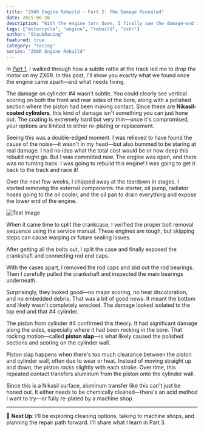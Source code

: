 ```yaml
---
title: "ZX6R Engine Rebuild - Part 2: The Damage Revealed"
date: 2025-06-26
description: "With the engine torn down, I finally saw the damage—and it wasn't pretty"
tags: ["motorcycle", "engine", "rebuild", "zx6r"]
author: "StaubRacing"
featured: true
category: "racing"
series: "ZX6R Engine Rebuild"
---
```


In [Part 1](https://blog.staubracing.com/racing/zx6r-engine-rebuild-part1/), I walked through how a subtle rattle at the track led me to drop the motor on my ZX6R. In this post, I'll show you exactly what we found once the engine came apart—and what needs fixing.

The damage on cylinder #4 wasn't subtle. You could clearly see vertical scoring on both the front and rear sides of the bore, along with a polished section where the piston had been making contact. Since these are **Nikasil-coated cylinders**, this kind of damage isn't something you can just hone out. The coating is extremely hard but very thin—once it's compromised, your options are limited to either re-plating or replacement.

<MediaDisplay 
  src="/images/blog/racing/zx6r-engine-rebuild/scoring-on-cylinder-1.jpg" 
  alt="Scoring on Cylinder #4" 
  caption="Vertical scoring visible on both sides of cylinder #4 bore, with polished sections where piston contact occurred and the piston had been rubbing against the bore. Which deposited aluminum on the bore."
/>

Seeing this was a double-edged moment. I was relieved to have found the cause of the noise—it wasn't in my head—but also bummed to be staring at real damage. I had no idea what the total cost would be or how deep this rebuild might go. But I was committed now. The engine was open, and there was no turning back. I was going to rebuild this engine! I was going to get it back to the track and race it!

<MediaDisplay 
  src="/images/blog/racing/zx6r-engine-rebuild/clip-piston-slap.mp4" 
  type="video"
  width="640px"
  caption="Once we got the head off and I could access the top of the piston, I could see what was causing the knocking noise. The piston was rubbing against the bore and the bore was scoring. This is what caused the knocking noise."
/>

Over the next few weeks, I chipped away at the teardown in stages. I started removing the external components: the starter, oil pump, radiator hoses going to the oil cooler, and the oil pan to drain everything and expose the lower end of the engine.

<img src="/images/blog/racing/zx6r-engine-rebuild/engine-parts.jpg" alt="Test Image" />

When it came time to split the crankcase, I verified the proper bolt removal sequence using the service manual. These engines are tough, but skipping steps can cause warping or future sealing issues.

After getting all the bolts out, I split the case and finally exposed the crankshaft and connecting rod end caps.

<MediaDisplay 
  src="/images/blog/racing/zx6r-engine-rebuild/engine-cases-split.png" 
  alt="Cases Split Open" 
  caption="Crankcase halves separated, revealing the crankshaft and connecting rod assemblies"
/>

With the cases apart, I removed the rod caps and slid out the rod bearings. Then I carefully pulled the crankshaft and inspected the main bearings underneath.

<MediaDisplay 
  src="/images/blog/racing/zx6r-engine-rebuild/engineout-1.jpg" 
  alt="Engine Removed from Frame" 
  caption="Engine removed from frame for complete disassembly and inspection"
/>

Surprisingly, they looked good—no major scoring, no heat discoloration, and no embedded debris. That was a bit of good news. It meant the bottom end likely wasn't completely wrecked. The damage looked isolated to the top end and that #4 cylinder.

The piston from cylinder #4 confirmed this theory. It had significant damage along the sides, especially where it had been rocking in the bore. That rocking motion—called **piston slap**—is what likely caused the polished sections and scoring on the cylinder wall.

Piston slap happens when there's too much clearance between the piston and cylinder wall, often due to wear or heat. Instead of moving straight up and down, the piston rocks slightly with each stroke. Over time, this repeated contact transfers aluminum from the piston onto the cylinder wall.

<MediaDisplay 
  src="/images/blog/racing/zx6r-engine-rebuild/engine-scroing.jpg" 
  alt="Engine Cylinder Scoring" 
  caption="Close-up view of cylinder scoring damage from piston slap"
/>

Since this is a Nikasil surface, aluminum transfer like this can't just be honed out. It either needs to be chemically cleaned—there's an acid method I want to try—or fully re-plated by a machine shop.

---

🔧 **Next Up**: I'll be exploring cleaning options, talking to machine shops, and planning the repair path forward. I'll share what I learn in Part 3.
